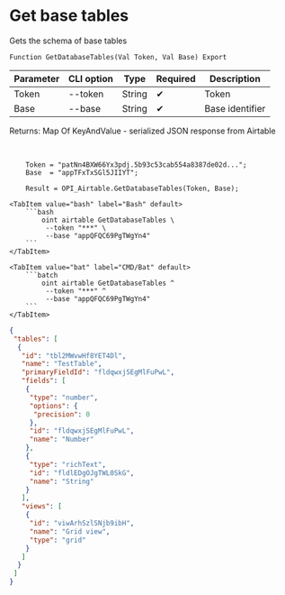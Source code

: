 ﻿---
sidebar_position: 2
description: Get base tables and other functions to work with Airtable in the Open Integration Package, a free open-source integration library for 1C:Enterprise 8, OneScript and CLI
keywords: [1C, 1С, 1С:Enterprise, 1С:Enterprise 8.3, API, Integration, Services, Exchange, OneScript, CLI, Airtable]
---


# Get base tables
 Gets the schema of base tables



`Function GetDatabaseTables(Val Token, Val Base) Export`

  | Parameter | CLI option | Type | Required | Description |
  |-|-|-|-|-|
  | Token | --token | String | &#x2714; | Token |
  | Base | --base | String | &#x2714; | Base identifier |

  
  Returns:  Map Of KeyAndValue - serialized JSON response from Airtable

<br/>



```bsl title="1C:Enterprise/OneScript code example"
    Token = "patNn4BXW66Yx3pdj.5b93c53cab554a8387de02d...";
    Base  = "appTFxTxSGl5JIIYT";

    Result = OPI_Airtable.GetDatabaseTables(Token, Base);
```
 

 <Tabs>
  
    <TabItem value="bash" label="Bash" default>
        ```bash
            oint airtable GetDatabaseTables \
             --token "***" \
             --base "appQFQC69PgTWgYn4"
        ```
    </TabItem>
  
    <TabItem value="bat" label="CMD/Bat" default>
        ```batch
            oint airtable GetDatabaseTables ^
             --token "***" ^
             --base "appQFQC69PgTWgYn4"
        ```
    </TabItem>
</Tabs>


```json title="Result"
{
 "tables": [
  {
   "id": "tbl2MWvwHf8YET4Dl",
   "name": "TestTable",
   "primaryFieldId": "fldqwxjSEgMlFuPwL",
   "fields": [
    {
     "type": "number",
     "options": {
      "precision": 0
     },
     "id": "fldqwxjSEgMlFuPwL",
     "name": "Number"
    },
    {
     "type": "richText",
     "id": "fldlEDgOJgTWL0SkG",
     "name": "String"
    }
   ],
   "views": [
    {
     "id": "viwArhSzlSNjb9ibH",
     "name": "Grid view",
     "type": "grid"
    }
   ]
  }
 ]
}
```
